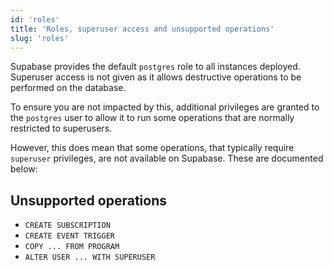 ```yaml
---
id: 'roles'
title: 'Roles, superuser access and unsupported operations'
slug: 'roles'
---
```


Supabase provides the default `postgres` role to all instances deployed. Superuser access is not given as it allows destructive operations to be performed on the database.

To ensure you are not impacted by this, additional privileges are granted to the `postgres` user to allow it to run some operations that are normally restricted to superusers.

However, this does mean that some operations, that typically require `superuser` privileges, are not available on Supabase. These are documented below:

## Unsupported operations

- `CREATE SUBSCRIPTION`
- `CREATE EVENT TRIGGER`
- `COPY ... FROM PROGRAM`
- `ALTER USER ... WITH SUPERUSER`
